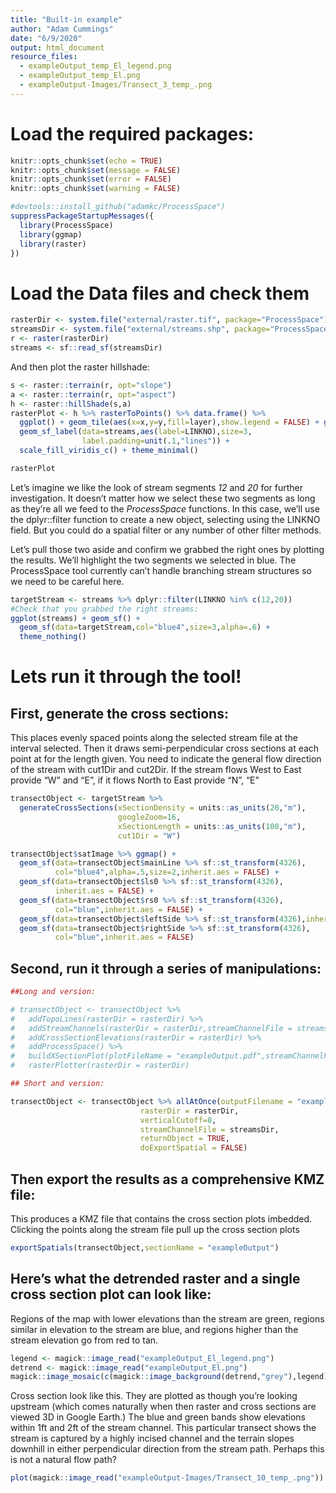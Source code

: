 ```yaml
---
title: "Built-in example"
author: "Adam Cummings"
date: "6/9/2020"
output: html_document
resource_files:
  - exampleOutput_temp_El_legend.png
  - exampleOutput_temp_El.png
  - exampleOutput-Images/Transect_3_temp_.png
---
```



# Load the required packages:

```r
knitr::opts_chunk$set(echo = TRUE)
knitr::opts_chunk$set(message = FALSE)
knitr::opts_chunk$set(error = FALSE)
knitr::opts_chunk$set(warning = FALSE)
```

```r
#devtools::install_github("adamkc/ProcessSpace")
suppressPackageStartupMessages({
  library(ProcessSpace)
  library(ggmap)
  library(raster)  
})

```

# Load the Data files and check them

```r
rasterDir <- system.file("external/raster.tif", package="ProcessSpace")
streamsDir <- system.file("external/streams.shp", package="ProcessSpace")
r <- raster(rasterDir)
streams <- sf::read_sf(streamsDir)
```

And then plot the raster hillshade:

```r
s <- raster::terrain(r, opt="slope")
a <- raster::terrain(r, opt="aspect")
h <- raster::hillShade(s,a)
rasterPlot <- h %>% rasterToPoints() %>% data.frame() %>% 
  ggplot() + geom_tile(aes(x=x,y=y,fill=layer),show.legend = FALSE) + geom_sf(data=streams) +
  geom_sf_label(data=streams,aes(label=LINKNO),size=3,
                label.padding=unit(.1,"lines")) +
  scale_fill_viridis_c() + theme_minimal()

rasterPlot
```

Let's imagine we like the look of stream segments *12* and *20* for further investigation. It doesn't matter how we select these two segments as long as they're all we feed to the *ProcessSpace* functions. In this case, we'll use the dplyr::filter function to create a new object, selecting using the LINKNO field. But you could do a spatial filter or any number of other filter methods.

Let's pull those two aside and confirm we grabbed the right ones by plotting the results. We'll highlight the two segments we selected in blue. The ProcessSpace tool currently can't handle branching stream structures so we need to be careful here.

```r
targetStream <- streams %>% dplyr::filter(LINKNO %in% c(12,20)) 
#Check that you grabbed the right streams:
ggplot(streams) + geom_sf() +
  geom_sf(data=targetStream,col="blue4",size=3,alpha=.6) +
  theme_nothing()

```

# Lets run it through the tool!

## First, generate the cross sections:

This places evenly spaced points along the selected stream file at the interval
selected. Then it draws semi-perpendicular cross sections at each point at for the length given. You need to indicate the general flow direction of the stream with cut1Dir and cut2Dir.  If the stream flows West to East provide "W" and "E", if it flows North to East provide "N", "E"

```r
transectObject <- targetStream %>%
  generateCrossSections(xSectionDensity = units::as_units(20,"m"),
                        googleZoom=16,
                        xSectionLength = units::as_units(100,"m"),
                        cut1Dir = "W")
```

```r
transectObject$satImage %>% ggmap() +
  geom_sf(data=transectObject$mainLine %>% sf::st_transform(4326), 
          col="blue4",alpha=.5,size=2,inherit.aes = FALSE) +
  geom_sf(data=transectObject$ls0 %>% sf::st_transform(4326),
          inherit.aes = FALSE) + 
  geom_sf(data=transectObject$rs0 %>% sf::st_transform(4326),
          col="blue",inherit.aes = FALSE) +    
  geom_sf(data=transectObject$leftSide %>% sf::st_transform(4326),inherit.aes = FALSE) + 
  geom_sf(data=transectObject$rightSide %>% sf::st_transform(4326),
          col="blue",inherit.aes = FALSE)
```

## Second, run it through a series of manipulations:

```r

##Long and version:

# transectObject <- transectObject %>%
#   addTopoLines(rasterDir = rasterDir) %>%
#   addStreamChannels(rasterDir = rasterDir,streamChannelFile = streamsDir) %>%
#   addCrossSectionElevations(rasterDir = rasterDir) %>%
#   addProcessSpace() %>%
#   buildXSectionPlot(plotFileName = "exampleOutput.pdf",streamChannelFile = streamsDir) %>%
#   rasterPlotter(rasterDir = rasterDir)

## Short and version:

transectObject <- transectObject %>% allAtOnce(outputFilename = "exampleOutput.pdf",
                             rasterDir = rasterDir,
                             verticalCutoff=8,
                             streamChannelFile = streamsDir,
                             returnObject = TRUE,
                             doExportSpatial = FALSE)
```

## Then export the results as a comprehensive KMZ file:

This produces a KMZ file that contains the cross section plots imbedded.  Clicking the points along the stream file pull up the cross section plots

```r
exportSpatials(transectObject,sectionName = "exampleOutput")
```

## Here's what the detrended raster and a single cross section plot can look like:

Regions of the map with lower elevations than the stream are green, regions
similar in elevation to the stream are blue, and regions higher than the stream
elevation go from red to tan.

```r

legend <- magick::image_read("exampleOutput_El_legend.png")
detrend <- magick::image_read("exampleOutput_El.png")
magick::image_mosaic(c(magick::image_background(detrend,"grey"),legend))

```



Cross section look like this. They are plotted as though you're looking upstream
(which comes naturally when then raster and cross sections are viewed 3D in
Google Earth.) The blue and green bands show elevations within 1ft and 2ft of
the stream channel. This particular transect shows the stream is captured by a
highly incised channel and the terrain slopes downhill in either perpendicular
direction from the stream path. Perhaps this is not a natural flow path?

```r

plot(magick::image_read("exampleOutput-Images/Transect_10_temp_.png"))

```
